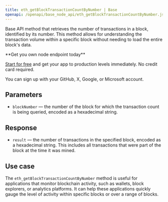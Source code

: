 ---
title: eth_getBlockTransactionCountByNumber | Base
openapi: /openapi/base_node_api/eth_getBlockTransactionCountByNumber.json POST /2fc1de7f08c0465f6a28e3c355e0cb14
---

Base API method that retrieves the number of transactions in a block, identified by its number. This method allows for understanding the transaction volume within a specific block without needing to load the entire block's data.

<Check>
**Get you own node endpoint today**

[Start for free](https://console.chainstack.com/) and get your app to production levels immediately. No credit card required.

You can sign up with your GitHub, X, Google, or Microsoft account.
</Check>


## Parameters

* `blockNumber` — the number of the block for which the transaction count is being queried, encoded as a hexadecimal string.

## Response

* `result` — the number of transactions in the specified block, encoded as a hexadecimal string. This includes all transactions that were part of the block at the time it was mined.

## Use case

The `eth_getBlockTransactionCountByNumber` method is useful for applications that monitor blockchain activity, such as wallets, block explorers, or analytics platforms. It can help these applications quickly gauge the level of activity within specific blocks or over a range of blocks.

